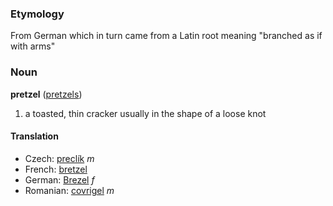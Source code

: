 === Etymology ===
From German which in turn came from a Latin root meaning "branched as if with arms"

=== Noun ===
'''pretzel''' ([[pretzels]])

# a toasted, thin cracker usually in the shape of a loose knot

====Translation====
*Czech: [[preclík]] ''m''
*French: [[bretzel]]
*German: [[Brezel]] ''f''
*Romanian: [[covrigel]] ''m''